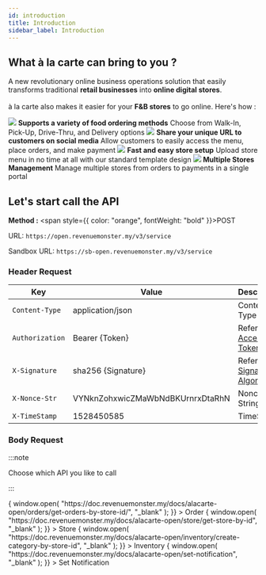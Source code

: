 ```yaml
---
id: introduction
title: Introduction
sidebar_label: Introduction
---
```



## What à la carte can bring to you ?

A new revolutionary online business operations solution that easily transforms traditional **retail businesses** into **online digital stores**. <br/><br/>
à la carte also makes it easier for your **F&B stores** to go online. Here's how :

<Flex flexWrap="wrap" mx={-2}>
  <Box pt="14px" width={[1, 1 / 2]}>
    <Flex justifyContent="center">
      <Image
        src="https://revenuemonster.my/public/img/carte-2a1.png"
        sx={{
          width: ["15%", "15%"],
        }}
      />
    </Flex>
    <Text className={styles.title}>
      <b>Supports a variety of food ordering methods</b>
    </Text>
    <Text className={styles.subtitle}>
      Choose from Walk-In, Pick-Up, Drive-Thru, and Delivery options
    </Text>
  </Box>
  <Box p={2} width={[1, 1 / 2]}>
    <Flex justifyContent="center">
      <Image
        src="https://revenuemonster.my/public/img/carte-2a2.png"
        sx={{
          width: ["15%", "15%"],
        }}
      />
    </Flex>
    <Text className={styles.title}>
      <b>Share your unique URL to customers on social media</b>
    </Text>
    <Text className={styles.subtitle}>
      Allow customers to easily access the menu, place orders, and make payment
    </Text>
  </Box>
</Flex>

<Flex flexWrap="wrap" mx={-2}>
  <Box p={2} width={[1, 1 / 2]}>
    <Flex justifyContent="center">
      <Image
        src="https://revenuemonster.my/public/img/carte-2a3.png"
        sx={{
          width: ["15%", "15%"],
        }}
      />
    </Flex>
    <Text className={styles.title}>
      <b>Fast and easy store setup</b>
    </Text>
    <Text className={styles.subtitle} pr="10px">
      Upload store menu in no time at all with our standard template design
    </Text>
  </Box>
  <Box pt="18px" width={[1, 1 / 2]}>
    <Flex justifyContent="center">
      <Image
        src="https://revenuemonster.my/public/img/carte-2a4.png"
        sx={{
          width: ["15%", "15%"],
        }}
      />
    </Flex>
    <Text className={styles.title}>
      <b>Multiple Stores Management</b>
    </Text>
    <Text className={styles.subtitle}>
      Manage multiple stores from orders to payments in a single portal
    </Text>
  </Box>
</Flex>

## Let's start call the API

**Method :** <span style={{ color: "orange", fontWeight: "bold" }}>POST</span><br/>

URL: `https://open.revenuemonster.my/v3/service`<br/>

Sandbox URL: `https://sb-open.revenuemonster.my/v3/service`

### Header Request

| Key             | Value                            | Description                                                           |
| --------------- | -------------------------------- | --------------------------------------------------------------------- |
| `Content-Type`  | application/json                 | Content Type                                                          |
| `Authorization` | Bearer {Token}                   | Refer to [Access Token](../quickstart/accesstoken/client-credentials) |
| `X-Signature`   | sha256 {Signature}               | Refer to [Signature Algorithm](../quickstart/signature-algorithm)     |
| `X-Nonce-Str`   | VYNknZohxwicZMaWbNdBKUrnrxDtaRhN | Nonce String                                                          |
| `X-TimeStamp`   | 1528450585                       | TimeStamp                                                             |

### Body Request

:::note

Choose which API you like to call

:::

<Flex flexWrap="wrap" mx={-2}>
  <Box p={2} width={[1, 1 / 4]}>
    <Box
      className={styles.box}
      onClick={() => {
        window.open(
          "https://doc.revenuemonster.my/docs/alacarte-open/orders/get-orders-by-store-id/",
          "_blank"
        );
      }}
    >
      <Text className={styles.text}>Order</Text>
    </Box>
  </Box>
  <Box p={2} width={[1, 1 / 4]}>
    <Box
      className={styles.box}
      onClick={() => {
        window.open(
          "https://doc.revenuemonster.my/docs/alacarte-open/store/get-store-by-id",
          "_blank"
        );
      }}
    >
      <Text className={styles.text}>Store</Text>
    </Box>
  </Box>
  <Box p={2} width={[1, 1 / 4]}>
    <Box
      className={styles.box}
      onClick={() => {
        window.open(
          "https://doc.revenuemonster.my/docs/alacarte-open/inventory/create-category-by-store-id",
          "_blank"
        );
      }}
    >
      <Text className={styles.text}>Inventory</Text>
    </Box>
  </Box>
  <Box p={2} width={[1, 1 / 4]}>
    <Box
      className={styles.box}
      onClick={() => {
        window.open(
          "https://doc.revenuemonster.my/docs/alacarte-open/set-notification",
          "_blank"
        );
      }}
    >
      <Text className={styles.text}>Set Notification</Text>
    </Box>
  </Box>
</Flex>
